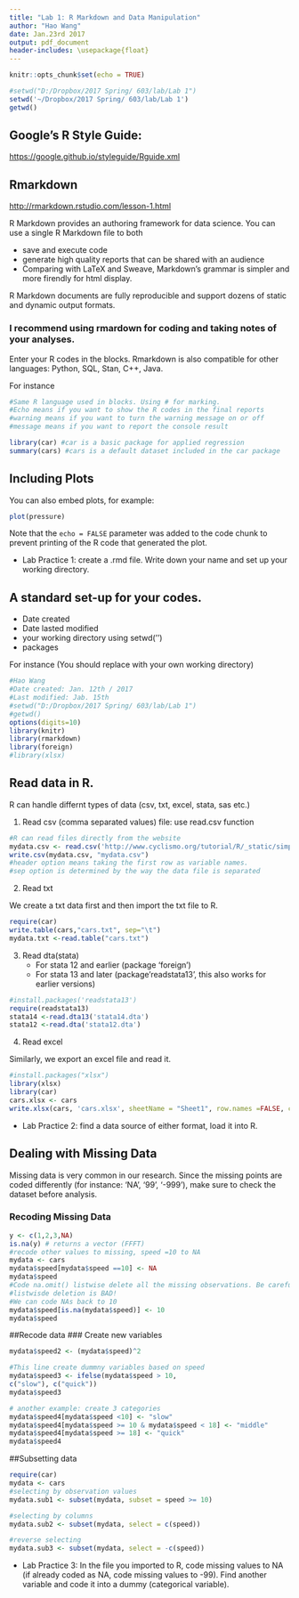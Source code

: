 ```yaml
---
title: "Lab 1: R Markdown and Data Manipulation"
author: "Hao Wang"
date: Jan.23rd 2017
output: pdf_document
header-includes: \usepackage{float}
---
```


```r
knitr::opts_chunk$set(echo = TRUE)
```

```r
#setwd("D:/Dropbox/2017 Spring/ 603/lab/Lab 1")
setwd('~/Dropbox/2017 Spring/ 603/lab/Lab 1')
getwd()
```


## Google's R Style Guide:
<https://google.github.io/styleguide/Rguide.xml>


## Rmarkdown
<http://rmarkdown.rstudio.com/lesson-1.html>

R Markdown provides an authoring framework for data science. You can use a single R Markdown file to both

* save and execute code
* generate high quality reports that can be shared with an audience
* Comparing with LaTeX and Sweave, Markdown's grammar is simpler and more firendly for html display.

R Markdown documents are fully reproducible and support dozens of static and dynamic output formats. 

### I recommend using rmardown for coding and taking notes of your analyses. 

Enter your R codes in the blocks. Rmarkdown is also compatible for other languages: Python, SQL, Stan, C++, Java.


For instance
```r
#Same R language used in blocks. Using # for marking.
#Echo means if you want to show the R codes in the final reports
#warning means if you want to turn the warning message on or off
#message means if you want to report the console result

library(car) #car is a basic package for applied regression
summary(cars) #cars is a default dataset included in the car package
```

## Including Plots

You can also embed plots, for example:

```r
plot(pressure)
```

Note that the `echo = FALSE` parameter was added to the code chunk to prevent printing of the R code that generated the plot.

- Lab Practice 1: create a .rmd file. Write down your name and set up your working directory. 



## A standard set-up for your codes.
* Date created
* Date lasted modified
* your working directory using setwd('')
* packages

For instance (You should replace with your own working directory)
```r
#Hao Wang
#Date created: Jan. 12th / 2017
#Last modified: Jab. 15th
#setwd("D:/Dropbox/2017 Spring/ 603/lab/Lab 1")
#getwd()
options(digits=10)
library(knitr)
library(rmarkdown)
library(foreign)
#library(xlsx)
```

## Read data in R.
R can handle differnt types of data (csv, txt, excel, stata, sas etc.) 


1. Read csv (comma separated values) file: use read.csv function
```r
#R can read files directly from the website
mydata.csv <- read.csv('http://www.cyclismo.org/tutorial/R/_static/simple.csv', header = TRUE, sep=",")
write.csv(mydata.csv, "mydata.csv")
#header option means taking the first row as variable names. 
#sep option is determined by the way the data file is separated
```

2. Read txt 

We create a txt data first and then import the txt file to R.
```r
require(car)
write.table(cars,"cars.txt", sep="\t")
mydata.txt <-read.table("cars.txt")
```


3. Read dta(stata)
   * For stata 12 and earlier (package 'foreign')
   * For stata 13 and later (package'readstata13', this also works for earlier versions)
   
```r
#install.packages('readstata13')
require(readstata13)
stata14 <-read.dta13('stata14.dta')
stata12 <-read.dta('stata12.dta')
```

4. Read excel

Similarly, we export an excel file and read it.
```r
#install.packages("xlsx")
library(xlsx)
library(car)
cars.xlsx <- cars
write.xlsx(cars, 'cars.xlsx', sheetName = "Sheet1", row.names =FALSE, col.names = TRUE)
```

- Lab Practice 2: find a data source of either format, load it into R. 


## Dealing with Missing Data
Missing data is very common in our research. Since the missing points are coded differently (for instance: 'NA', '99', '-999'), make sure to check the dataset before analysis.

### Recoding Missing Data
```r
y <- c(1,2,3,NA)
is.na(y) # returns a vector (FFFT)
#recode other values to missing, speed =10 to NA
mydata <- cars
mydata$speed[mydata$speed ==10] <- NA
mydata$speed
#Code na.omit() listwise delete all the missing observations. Be careful when using this command
#listwisde deletion is BAD! 
#We can code NAs back to 10
mydata$speed[is.na(mydata$speed)] <- 10
mydata$speed
```

##Recode data
### Create new variables
```r
mydata$speed2 <- (mydata$speed)^2

#This line create dummny variables based on speed
mydata$speed3 <- ifelse(mydata$speed > 10, 
c("slow"), c("quick")) 
mydata$speed3

# another example: create 3 categories 
mydata$speed4[mydata$speed <10] <- "slow"
mydata$speed4[mydata$speed >= 10 & mydata$speed < 18] <- "middle"
mydata$speed4[mydata$speed >= 18] <- "quick"
mydata$speed4
```

##Subsetting data
```r
require(car)
mydata <- cars
#selecting by observation values
mydata.sub1 <- subset(mydata, subset = speed >= 10)

#selecting by columns
mydata.sub2 <- subset(mydata, select = c(speed))

#reverse selecting
mydata.sub3 <- subset(mydata, select = -c(speed))
```



- Lab Practice 3: In the file you imported to R, code missing values to NA (if already coded as NA, code missing values to -99). Find another variable and code it into a dummy (categorical variable).






